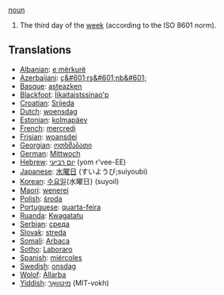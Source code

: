 [[noun]]

#The third day of the [[week]] (according to the ISO 8601 norm).

==Translations==
*[[Albanian]]: [[e mërkurë]]
*[[Azerbaijani]]: [[ç&#601;rş&#601;nb&#601;]]
*[[Basque]]: [[asteazken]]
*[[Blackfoot]]: [[Ííkaitaistssinao'p]]
*[[Croatian]]: [[Srijeda]]
*[[Dutch]]: [[woensdag]]
*[[Estonian]]: [[kolmapäev]]
*[[French]]: [[mercredi]]
*[[Frisian]]: [[woansdei]]
*[[Georgian]]: [[ოთხშაბათი]]
*[[German]]: [[Mittwoch]]
*[[Hebrew]]: [[יום רביעי]] (yom r'vee-EE)
*[[Japanese]]: [[水曜日]] (すいようび;suiyoubi)
*[[Korean]]: [[수요일]]{水曜日} (suyoil)
*[[Maori]]: [[wenerei]]
*[[Polish]]: [[środa]]
*[[Portuguese]]: [[quarta-feira]]
*[[Ruanda]]: [[Kwagatatu]]
*[[Serbian]]: [[среда]]
*[[Slovak]]: [[streda]]
*[[Somali]]: [[Arbaca]]
*[[Sotho]]: [[Laboraro]]
*[[Spanish]]: [[miércoles]]
*[[Swedish]]: [[onsdag]]
*[[Wolof]]: [[Àllarba]]
*[[Yiddish]]: [[מיטוואָך]] (MIT-vokh)